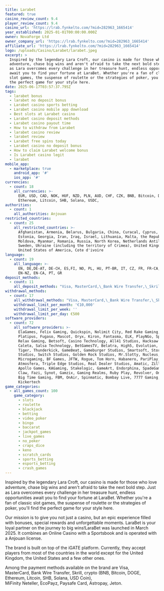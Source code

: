 ```yaml
---
title: Larabet
featured: true
casino_review_count: 9.4
player_review_count: 9.4
casino_url: 'https://lrab.fynkelto.com/?mid=282963_1665414'
year_established: 2025-01-01T00:00:00.000Z
owner: NovaForge Ltd
owner_company_url: 'https://lrab.fynkelto.com/?mid=282963_1665414'
affiliate_url: 'https://lrab.fynkelto.com/?mid=282963_1665414'
logo: /uploads/Casino/Larabet/larabet.jpeg
excerpt: >
  Inspired by the legendary Lara Croft, our casino is made for those who love
  adventure, chase big wins and aren't afraid to take the next bold step. Just
  as Lara overcomes every challenge in her treasure hunt, endless opportunities
  await you to find your fortune at LaraBet. Whether you're a fan of classic
  slot games, the suspense of roulette or the strategies of poker, you'll find
  the perfect game for your style here.
date: 2025-06-17T03:57:37.795Z
tags:
  - larabet bonus
  - larabet no deposit bonus
  - Larabet casino sports betting
  - Larabet casino mobile app download
  - Best slots at Larabet casino
  - Larabet casino deposit methods
  - Larabet casino payout time
  - How to withdraw from Larabet
  - larabet casino review
  - larabet review
  - Larabet free spins today
  - Larabet casino no deposit bonus
  - How to claim Larabet welcome bonus
  - Is Larabet casino legit
  - larabet
mobile_app:
  - marketplace: true
    android_app: '#'
    ios_app: '#'
currencies:
  - count: 18
    all_currencies: >-
      EUR, USD, CAD, NOK, HUF, NZD, PLN, AUD, CHF, CZK, BNB, Bitcoin, DOGE,
      Ethereum, Litcoin, SHB, Solana, USDC,
authorities:
  - count: 1
    all_authorities: Anjouan
restricted_countries:
  - count: 25
    all_restricted_countries: >-
      Afghanistan, Armenia, Belarus, Bulgaria, China, Curacal, Cyprus, Denmark,
      Estonia, Georgia, Iran, Iraq, Israel, Lithuania, Malta, the Republic of
      Moldova, Myanmar, Romania, Russia, North Korea, Netherlands Antilles,
      Sweden, Ukraine (including the territory of Crimea), United Kingdom,
      United States of America, Cote d'ivoire 
language:
  - count: 19
    all_language: >-
      EN, DE,DE-AT, DE-CH, ES,FI, NO, PL, HU, PT-BR, IT, CZ, FR, FR-CA,  EN-AU,
      EN-NZ, EN-CA, PT, GR
deposit_methods:
  - count: 11
    all_deposit_methods: "Visa, MasterCard,\_Bank Wire Transfer,\_Skrill, crypto (BNB, Bitcoin, DOGE, Ethereum, Litcoin, SHB, Solana, USD Coin), MiFinity\_Neteller,\_EcoPayz,\_Paysafe Card, Astropay, Jeton"
withdrawal_methods:
  - count: 17
    all_withdrawal_methods: "Visa, MasterCard,\_Bank Wire Transfer,\_Skrill, BNB, Bitcoin, DOGE, Ethereum, Litcoin, SHB, Solana, USD Coin, MiFinity\_Neteller,\_EcoPayz,\_Paysafe Card, Astropay, Jeton"
    withdrawal_limit_per_month: '€10,000'
    withdrawal_limit_per_week: ''
    withdrawal_limit_per_day: €500
software_providers:
  - count: 72
    all_software_providers: >-
      ElaGames, Felix Gaming, Quickspin, Nolimit City, Red Rake Gaming, Amusnet,
      Platipus, Fugaso, Mascot, Oryx, Kiron, Fantasma, ELK, PlayNGo, Spinomenal,
      Relax Gaming, Betsoft, Casino Technology, All41 Studios, Hacksaw Gaming,
      Caleta, Salsa Technology, BetGamesTV, Belatra, High5, Evolution, Red
      Tiger, Thunderkick, GameBeat, Gameburger Studios, Smartsoft, Stormcraft
      Studios, Switch Studios, Golden Rock Studios, Mr.Slotty, Nucleus, Netent,
      Microgaming, BF Games, JFTW, Rogue, Tom Horn, Habanero, PariPlay, Foxium,
      Atmosfera, Triple Edge Studios, Real Dealer Studios, Amatic, Zillion,
      Apollo Games, KAGaming, Stakelogic, GameArt, Endorphina, SpadeGaming,
      Claw, Fazi, Synot, Gamzix, Gaming Realms, Ruby Play, Revolver, OneTouch,
      Big Time Gaming, FBM, OnAir, Spinmatic, Bombay Live, 7777 Gaming, inOut,
      Kickertech
game_categories:
  - all_games_count: 100
    game_category:
      - slots
      - roulette
      - blackjack
      - betting
      - video_poker
      - bingo
      - baccarat
      - jackpot_games
      - live_games
      - no_poker
      - craps_dice
      - keno
      - scratch_cards
      - sports_betting
      - esports_betting
      - crash_games
---
```


Inspired by the legendary Lara Croft, our casino is made for those who love adventure, chase big wins and aren't afraid to take the next bold step. Just as Lara overcomes every challenge in her treasure hunt, endless opportunities await you to find your fortune at LaraBet. Whether you're a fan of classic slot games, the suspense of roulette or the strategies of poker, you'll find the perfect game for your style here.

Our mission is to give you not just a casino, but an epic experience filled with bonuses, special rewards and unforgettable moments. LaraBet is your loyal partner on the journey to big wins!LaraBet was launched in March 2025. It combines an Online Casino with a Sportsbook and is operated with a Anjouan license.

The brand is built on top of the iGATE platform. Currently, they accept players from most of the countries in the world except for the United Kingdom, the United States and a few other ones.

Among the payment methods available on the brand are Visa, MasterCard, Bank Wire Transfer, Skrill, crypto (BNB, Bitcoin, DOGE, Ethereum, Litcoin, SHB, Solana, USD Coin), MiFinity Neteller, EcoPayz, Paysafe Card, Astropay, Jeton.
